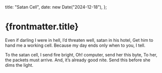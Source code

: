   title: "Satan Cell",
  date: new Date("2024-12-18"),
};

# {frontmatter.title}

Even if darling I were in hell,
I’d threaten well, satan in his hotel,
Get him to hand me a working cell.
Because my day ends only when to you, I tell.

To the satan cell, I send fire bright,
Oh! computer, send her this byte,
To her, the packets must arrive.
And, it’s already good nite.
Send this before she dims the light.
